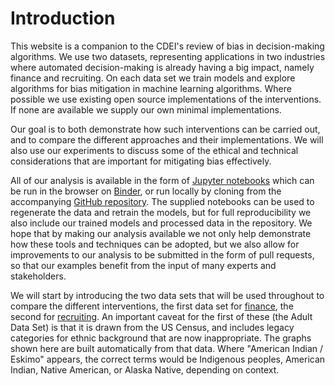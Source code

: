 # Introduction

This website is a companion to the CDEI's review of bias in decision-making algorithms. We use two datasets, representing applications in two industries where automated decision-making is already having a big impact, namely finance and recruiting. On each data set we train models and explore algorithms for bias mitigation in machine learning algorithms. Where possible we use existing open source implementations of the interventions. If none are available we supply our own minimal implementations.

Our goal is to both demonstrate how such interventions can be carried out, and to compare the different approaches and their implementations. We will also use our experiments to discuss some of the ethical and technical considerations that are important for mitigating bias effectively.

All of our analysis is available in the form of [Jupyter notebooks][jupyter] which can be run in the browser on [Binder][binder], or run locally by cloning from the accompanying [GitHub repository][github]. The supplied notebooks can be used to regenerate the data and retrain the models, but for full reproducibility we also include our trained models and processed data in the repository. We hope that by making our analysis available we not only help demonstrate how these tools and techniques can be adopted, but we also allow for improvements to our analysis to be submitted in the form of pull requests, so that our examples benefit from the input of many experts and stakeholders.

We will start by introducing the two data sets that will be used throughout to compare the different interventions, the first data set for [finance](finance), the second for [recruiting](recruiting). An important caveat for the first of these (the Adult Data Set) is that it is drawn from the US Census, and includes legacy categories for ethnic background that are now inappropriate. The graphs shown here are built automatically from that data. Where "American Indian / Eskimo" appears, the correct terms would be Indigenous peoples, American Indian, Native American, or Alaska Native, depending on context.

[binder]: https://mybinder.org/v2/gh/CDEIUK/bias-mitigation/master?filepath=notebooks "Open notebooks on Binder"
[github]: https://github.com/CDEIUK/bias-mitigation
[jupyter]: https://jupyter.org/
